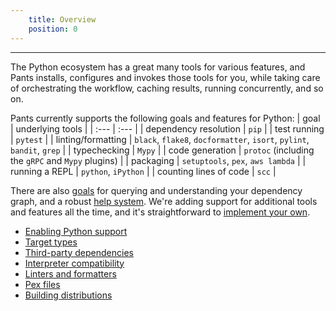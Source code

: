 ```yaml
---
    title: Overview
    position: 0
---
```


---

The Python ecosystem has a great many tools for various features, and Pants installs, configures and invokes those tools for you, while taking care of orchestrating the workflow, caching results, running concurrently, and so on.

Pants currently supports the following goals and features for Python:
| goal | underlying tools |
| :--- | :--- |
| dependency resolution | `pip` |
| test running | `pytest` |
| linting/formatting | `black`, `flake8`, `docformatter`, `isort`, `pylint`, `bandit`, `grep` |
| typechecking | `Mypy` |
| code generation | `protoc` (including the `gRPC` and `Mypy` plugins) |
| packaging | `setuptools`, `pex`, `aws lambda` |
| running a REPL | `python`, `iPython` |
| counting lines of code | `scc` |

There are also [goals](../../using-pants/project-introspection.mdx) for querying and understanding your dependency graph, and a robust [help system](../../using-pants/command-line-help.mdx). We're adding support for additional tools and features all the time, and it's straightforward to [implement your own](../../writing-plugins/overview.mdx).

- [Enabling Python support](./enabling-python-support.mdx)
- [Target types](./target-types.mdx)
- [Third-party dependencies](./third-party-dependencies.mdx)
- [Interpreter compatibility](./interpreter-compatibility.mdx)
- [Linters and formatters](./linters-and-formatters.mdx)
- [Pex files](./pex-files.mdx)
- [Building distributions](./building-distributions.mdx)










